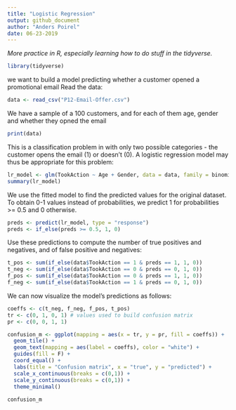 ```yaml
---
title: "Logistic Regression"
output: github_document
author: "Anders Poirel"
date: 06-23-2019
---
```


*More practice in R, especially learning how to do stuff in the tidyverse.*

```r
library(tidyverse)
```

we want to build a model predicting whether a customer opened a promotional email
Read the data:

```r
data <- read_csv("P12-Email-Offer.csv")
```
We have a sample of a 100 customers, and for each of them  age, gender and whether they opned the email
```r
print(data)
```

This is a classification problem in with only two possible categories - the customer opens the email (1) or doesn't (0). A logistic regression model may thus be appropriate for this problem:

```r
lr_model <- glm(TookAction ~ Age + Gender, data = data, family = binomial)
summary(lr_model)
```

We use the fitted model to find the predicted values for the original dataset. To obtain 0-1 values instead of probabilities, we predict 1 for probabilities >= 0.5 and 0 otherwise.

```r
preds <- predict(lr_model, type = "response")
preds <- if_else(preds >= 0.5, 1, 0)
```

Use these predictions to compute the number of true positives and negatives, and of false positive and negatives:
```r
t_pos <- sum(if_else(data$TookAction == 1 & preds == 1, 1, 0))
t_neg <- sum(if_else(data$TookAction == 0 & preds == 0, 1, 0))
f_pos <- sum(if_else(data$TookAction == 0 & preds == 1, 1, 0))
f_neg <- sum(if_else(data$TookAction == 1 & preds == 0, 1, 0))
```


We can now visualize the model's predictions as follows:
```r
coeffs <- c(t_neg, f_neg, f_pos, t_pos) 
tr <- c(0, 1, 0, 1) # values used to build confusion matrix
pr <- c(0, 0, 1, 1) 

confusion_m <- ggplot(mapping = aes(x = tr, y = pr, fill = coeffs)) + 
  geom_tile() +
  geom_text(mapping = aes(label = coeffs), color = "white") +
  guides(fill = F) +
  coord_equal() +
  labs(title = "Confusion matrix", x = "true", y = "predicted") +
  scale_x_continuous(breaks = c(0,1)) +
  scale_y_continuous(breaks = c(0,1)) +
  theme_minimal()
  
confusion_m
```



